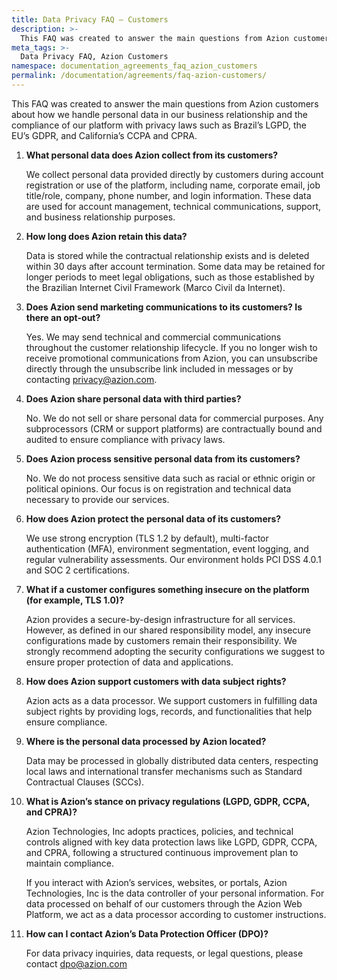 ```yaml
---
title: Data Privacy FAQ – Customers
description: >-
  This FAQ was created to answer the main questions from Azion customers about how we handle personal data in our business relationship and the compliance of our platform with privacy laws such as Brazil’s LGPD, the EU’s GDPR, and California’s CCPA and CPRA.
meta_tags: >-
  Data Privacy FAQ, Azion Customers
namespace: documentation_agreements_faq_azion_customers
permalink: /documentation/agreements/faq-azion-customers/
---
```


This FAQ was created to answer the main questions from Azion customers about how we handle personal data in our business relationship and the compliance of our platform with privacy laws such as Brazil’s LGPD, the EU’s GDPR, and California’s CCPA and CPRA.

1. **What personal data does Azion collect from its customers?**   
     
   We collect personal data provided directly by customers during account registration or use of the platform, including name, corporate email, job title/role, company, phone number, and login information. These data are used for account management, technical communications, support, and business relationship purposes.  
     
2. **How long does Azion retain this data?**   
     
   Data is stored while the contractual relationship exists and is deleted within 30 days after account termination. Some data may be retained for longer periods to meet legal obligations, such as those established by the Brazilian Internet Civil Framework (Marco Civil da Internet).  
     
3. **Does Azion send marketing communications to its customers? Is there an opt-out?**   
     
   Yes. We may send technical and commercial communications throughout the customer relationship lifecycle. If you no longer wish to receive promotional communications from Azion, you can unsubscribe directly through the unsubscribe link included in messages or by contacting privacy@azion.com.  
     
4. **Does Azion share personal data with third parties?**   
     
   No. We do not sell or share personal data for commercial purposes. Any subprocessors (CRM or support platforms) are contractually bound and audited to ensure compliance with privacy laws.  
     
5. **Does Azion process sensitive personal data from its customers?**   
     
   No. We do not process sensitive data such as racial or ethnic origin or political opinions. Our focus is on registration and technical data necessary to provide our services.  
     
6. **How does Azion protect the personal data of its customers?**   
     
   We use strong encryption (TLS 1.2 by default), multi-factor authentication (MFA), environment segmentation, event logging, and regular vulnerability assessments. Our environment holds PCI DSS 4.0.1 and SOC 2 certifications.  
     
7. **What if a customer configures something insecure on the platform (for example, TLS 1.0)?**  
     
   Azion provides a secure-by-design infrastructure for all services. However, as defined in our shared responsibility model, any insecure configurations made by customers remain their responsibility. We strongly recommend adopting the security configurations we suggest to ensure proper protection of data and applications.  
     
8. **How does Azion support customers with data subject rights?**   
     
   Azion acts as a data processor. We support customers in fulfilling data subject rights by providing logs, records, and functionalities that help ensure compliance.  
     
9. **Where is the personal data processed by Azion located?**   
     
   Data may be processed in globally distributed data centers, respecting local laws and international transfer mechanisms such as Standard Contractual Clauses (SCCs).  
     
10. **What is Azion’s stance on privacy regulations (LGPD, GDPR, CCPA, and CPRA)?**   
      
    Azion Technologies, Inc adopts practices, policies, and technical controls aligned with key data protection laws like LGPD, GDPR, CCPA, and CPRA, following a structured continuous improvement plan to maintain compliance.

    If you interact with Azion’s services, websites, or portals, Azion Technologies, Inc is the data controller of your personal information. For data processed on behalf of our customers through the Azion Web Platform, we act as a data processor according to customer instructions.

11. **How can I contact Azion’s Data Protection Officer (DPO)?**   
      
    For data privacy inquiries, data requests, or legal questions, please contact [dpo@azion.com](mailto:dpo@azion.com)
